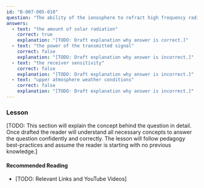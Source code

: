 ```yaml
---
id: "B-007-005-010"
question: "The ability of the ionosphere to refract high frequency radio signals depends on:"
answers:
  - text: "the amount of solar radiation"
    correct: true
    explanation: "[TODO: Draft explanation why answer is correct.]"
  - text: "the power of the transmitted signal"
    correct: false
    explanation: "[TODO: Draft explanation why answer is incorrect.]"
  - text: "the receiver sensitivity"
    correct: false
    explanation: "[TODO: Draft explanation why answer is incorrect.]"
  - text: "upper atmosphere weather conditions"
    correct: false
    explanation: "[TODO: Draft explanation why answer is incorrect.]"
---
```


### Lesson

[TODO: This section will explain the concept behind the question in detail. Once drafted the reader will understand all necessary concepts to answer the question confidently and correctly. The lesson will follow pedagogy best-practices and assume the reader is starting with no previous knowledge.]

#### Recommended Reading

- [TODO: Relevant Links and YouTube Videos]

